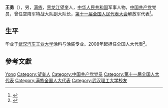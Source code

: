 {{Otheruses|other=名为王勇的其他人物|王勇}}

'''王勇'''（{{bd|1977年||}}），男，[[满族|满族]]，[[黑龙江|黑龙江]][[望奎|望奎]]人，[[中华人民共和国|中华人民共和国]]军事人物，[[中国共产党|中国共产党]]党员，曾任空降军特战大队副大队长，[[第十一届全国人民代表大会|第十一届全国人民代表大会]]解放军代表<ref>{{cite web|author=新华网|title=第十一届全国人大代表|url=http://news.xinhuanet.com/ziliao/2008-03/03/content_7708230.htm?node=36628|publisher=新华网|accessdate=2014-01-07|archive-date=2014-01-10|archive-url=https://web.archive.org/web/20140110211415/http://news.xinhuanet.com/ziliao/2008-03/03/content_7708230.htm?node=36628|dead-url=no}}</ref>。

== 生平 ==
毕业于[[武汉汽车工业大学|武汉汽车工业大学]]涂料与涂装专业。2008年起担任全国人大代表<ref>{{cite news|title=全国人大代表信息-王勇|url= http://210.82.31.1:8084/delegate/viewDelegate.action?dbid=112741|accessdate=2013-04-05|newspaper=全国人大网}}</ref>。

== 參考文獻 ==
{{reflist}}

{{Authority control}}
{{DEFAULTSORT:Wang王}}
[[Category:王姓|Yong]]
[[Category:望奎人|Category:望奎人]]
[[Category:中国共产党党员|Category:中国共产党党员]]
[[Category:第十一届全国人大代表|Category:第十一届全国人大代表]]
[[Category:满族全国人大代表|Category:满族全国人大代表]]
[[Category:武汉理工大学校友|Category:武汉理工大学校友]]
{{china-mil-bio-stub}}
